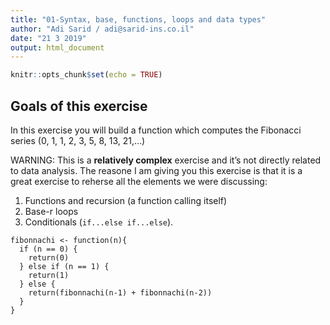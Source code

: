 ```yaml
---
title: "01-Syntax, base, functions, loops and data types"
author: "Adi Sarid / adi@sarid-ins.co.il"
date: "21 3 2019"
output: html_document
---
```


```r
knitr::opts_chunk$set(echo = TRUE)
```

## Goals of this exercise

In this exercise you will build a function which computes the Fibonacci series (0, 1, 1, 2, 3, 5, 8, 13, 21,...)

WARNING:
This is a **relatively complex** exercise and it's not directly related to data analysis. The reasone I am giving you this exercise is that it is a great exercise to reherse all the elements we were discussing: 
   
   1. Functions and recursion (a function calling itself) 
   2. Base-r loops
   3. Conditionals (`if...else if...else`).
   
```
fibonnachi <- function(n){
  if (n == 0) {
    return(0)
  } else if (n == 1) {
    return(1)
  } else {
    return(fibonnachi(n-1) + fibonnachi(n-2))
  }
}
```